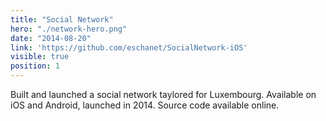```yaml
---
title: "Social Network"
hero: "./network-hero.png"
date: "2014-08-20"
link: 'https://github.com/eschanet/SocialNetwork-iOS'
visible: true
position: 1
---
```


Built and launched a social network taylored for Luxembourg. Available on iOS and Android, launched in 2014. Source code available online.
